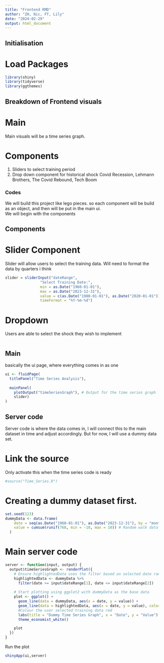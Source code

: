 ```yaml
---
title: "Frontend RMD"
author: "ZH, Nic, FT, Lily"
date: "2024-02-29"
output: html_document
---
```


## Initialisation

# Load Packages
```r
library(shiny)
library(tidyverse)
library(ggthemes)
```

## Breakdown of Frontend visuals
# Main
Main visuals will be a time series graph.


# Components
1. Sliders to select training period
2. Drop down component for historical shock
  Covid Recession, Lehmann Brothers, The Covid Rebound, Tech Boom


### Codes
We will build this project like lego pieces. so each component will be build as an object, and then will be put in the main ui. <br>
We will begin with the components

## Components
# Slider Component
Slider will allow users to select the training data. Will need to format the data by quarters i think
```r
slider = sliderInput("dateRange",
                "Select Training Date:",
                min = as.Date("1960-01-01"),
                max = as.Date("2023-12-31"),
                value = c(as.Date("1980-01-01"), as.Date("2020-01-01")),
                timeFormat = "%Y-%m-%d")
```

# Dropdown 
Users are able to select the shock they wish to implement 
```r

```

## Main
basically the ui page, where everything comes in as one
```r
ui <- fluidPage(
  titlePanel("Time Series Analysis"),
  
  mainPanel(
    plotOutput("timeSeriesGraph"), # Output for the time series graph
    slider)
)
```


## Server code
Server code is where the data comes in, I will connect this to the main dataset in time and adjust accordingly. But for now, I will use a dummy data set.

# Link the source
Only activate this when the time series code is ready
```r
#source("Time_Series.R")
```


# Creating a dummy dataset first.
```r
set.seed(123)
dummyData <- data.frame(
    date = seq(as.Date("1960-01-01"), as.Date("2023-12-31"), by = "month"),
    value = cumsum(runif(768, min = -10, max = 10)) # Random walk data
  )
```

# Main server code
```r
server <- function(input, output) {
  output$timeSeriesGraph <- renderPlot({
    # Ensure highlightedData uses the filter based on selected date range
    highlightedData <- dummyData %>%
      filter(date >= input$dateRange[1], date <= input$dateRange[2])
    
    # Start plotting using ggplot2 with dummyData as the base data
    plot <- ggplot() +
      geom_line(data = dummyData, aes(x = date, y = value)) + 
      geom_line(data = highlightedData, aes(x = date, y = value), color = "red", size = 1.5) + 
      #Colour the user selected training data red
      labs(title = "Dummy Time Series Graph", x = "Date", y = "Value") +
      theme_economist_white()

    plot
  })
}
```

Run the plot
```r
shinyApp(ui,server)
```
